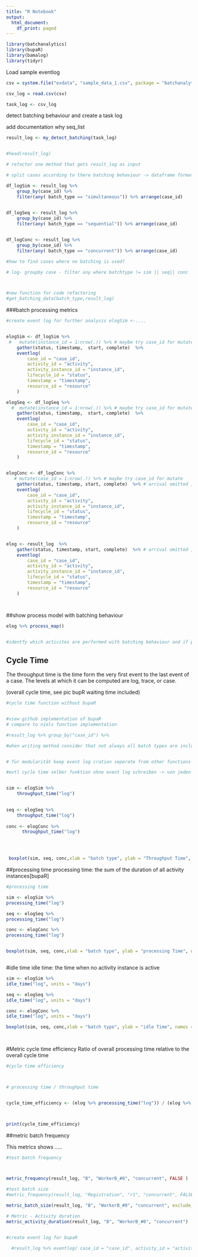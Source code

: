 ```yaml
---
title: "R Notebook"
output:
  html_document:
    df_print: paged
---
```



```r

library(batchanalytics)
library(bupaR)
library(bamalog)
library(tidyr)


```

Load sample eventlog 


```r

csv = system.file("exdata", "sample_data_1.csv", package = "batchanalytics")

csv_log = read.csv(csv)

task_log <- csv_log


```


detect batching behaviour and create a task log

add documentation why seq_list

```r


result_log <- my_detect_batching(task_log)



```



```r
#head(result_log)

# refactor one method that gets result_log as input

# split cases according to there batching behaviour -> dataframe format

df_logSim <- result_log %>%
    group_by(case_id) %>%
    filter(any( batch_type == "simultaneous")) %>% arrange(case_id)
    

df_logSeq <- result_log %>%
    group_by(case_id) %>%
    filter(any( batch_type == "sequential")) %>% arrange(case_id)


df_logConc <- result_log %>%
    group_by(case_id) %>%
    filter(any( batch_type == "concurrent")) %>% arrange(case_id)

#how to find cases where no batching is used?

# log- groupby case - filter any where batchtype != sim || seq|| conc



#new function for code refactoring
#get_batching_data(batch_type,result_log)


```




###batch processing metrics



```r

#create event log for further analysis elogSim <-....


elogSim <- df_logSim %>%
 #   mutate(instance_id = 1:nrow(.)) %>% # maybe try case_id for mutate
    gather(status, timestamp,  start, complete)  %>%
    eventlog(
        case_id = "case_id",
        activity_id = "activity",
        activity_instance_id = "instance_id",
        lifecycle_id = "status",
        timestamp = "timestamp",
        resource_id = "resource"
    )

elogSeq <- df_logSeq %>%
  #  mutate(instance_id = 1:nrow(.)) %>% # maybe try case_id for mutate
    gather(status, timestamp,  start, complete)  %>%
    eventlog(
        case_id = "case_id",
        activity_id = "activity",
        activity_instance_id = "instance_id",
        lifecycle_id = "status",
        timestamp = "timestamp",
        resource_id = "resource"
    )


elogConc <- df_logConc %>%
   # mutate(case_id = 1:nrow(.)) %>% # maybe try case_id for mutate
    gather(status, timestamp, start, complete)  %>% # arrival omitted , seems to be same as start
    eventlog(
        case_id = "case_id",
        activity_id = "activity",
        activity_instance_id = "instance_id",
        lifecycle_id = "status",
        timestamp = "timestamp",
        resource_id = "resource"
    )


elog <- result_log  %>%
    gather(status, timestamp, start, complete)  %>% # arrival omitted , seems to be same as start
    eventlog(
        case_id = "case_id",
        activity_id = "activity",
        activity_instance_id = "instance_id",
        lifecycle_id = "status",
        timestamp = "timestamp",
        resource_id = "resource"
    )




```


##show process model with batching behaviour

```r


elog %>% process_map()


#identfy which activites are performed with batching behaviour and if possible highlight in output graph or give an additional text output

```





## Cycle Time

The throughput time is the time form the very first event to the last event of a case. The levels at which it can be computed are log, trace, or case.

(overall cycle time, see pic bupR waiting time included)


```r
#cycle time function without bupaR


#view github implementation of bupaR 
# compare to niels function implementation

#result_log %>% group_by("case_id") %>% 


```



```r
#when writing method consider that not always all batch types are included and also no batching possible -> when plotting and creating boxplot create a generic approach#


# für modularität keep event log cration seperate from other functions 

#evtl cycle time selber funktion ohne event log schreiben -> von jeden case start - endzeit (groubby case , start - end , -> mean() an niels orientieren) ähnlich für processing time -< vorher #ABER data spliten in "nobatching " vs andere batch types


sim <- elogSim %>%
    throughput_time("log")
 

seq <- elogSeq %>%
    throughput_time("log")
  
conc <- elogConc %>% 
      throughput_time("log")
     



 boxplot(sim, seq, conc,xlab = "batch type", ylab = "Throughput Time", names = c("parallel", "sequential", "concurrent")  )

```




##processing time
processing time: the sum of the duration of all activity instances[bupaR]


```r


#processing time

sim <- elogSim %>%
processing_time("log") 

seq <- elogSeq %>%
processing_time("log")  

conc <- elogConc %>% 
processing_time("log")     


boxplot(sim, seq, conc,xlab = "batch type", ylab = "processing Time", names = c("parallel", "sequential", "concurrent")  )



```


#idle time
idle time: the time when no activity instance is active



```r


sim <- elogSim %>%
idle_time("log", units = "days")

seq <- elogSeq %>%
idle_time("log", units = "days")

conc <- elogConc %>% 
idle_time("log", units = "days")

boxplot(sim, seq, conc,xlab = "batch type", ylab = "idle Time", names = c("parallel", "sequential", "concurrent")  )

 


```


#Metric cycle time efficiency
Ratio of overall processing time relative to the overall cycle time


```r
#cycle time efficiency



# processing time / throughput time


cycle_time_efficiency <- (elog %>% processing_time("log")) / (elog %>% throughput_time("log"))



print(cycle_time_efficiency)
```



##metric batch frequency

This metrics shows .....

```r
#test batch frequency



metric_frequency(result_log, "B", "WorkerB_#0", "concurrent", FALSE )
```



```r

#test batch size
#metric_frequency(result_log, "Registration", "r1", "concurrent", FALSE )

metric_batch_size(result_log, "B", "WorkerB_#0", "concurrent", exclude_singletons = TRUE)

```



```r
# Metric - Activity duration
metric_activity_duration(result_log, "B", "WorkerB_#0", "concurrent")



```
```r

#create event log for bupaR

  #result_log %>% eventlog( case_id = "case_id", activity_id = "activity")


```



